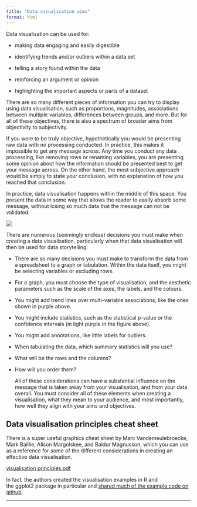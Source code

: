 ```yaml
---
title: "Data visualisation aims"
format: html
---
```


Data visualisation can be used for:

-   making data engaging and easily digestible

-   identifying trends and/or outliers within a data set

-   telling a story found within the data

-   reinforcing an argument or opinion

-   highlighting the important aspects or parts of a dataset

There are so many different pieces of information you can try to display using data visualisation, such as proportions, magnitudes, associations between multiple variables, differences between groups, and more. But for all of these objectives, there is also a spectrum of broader aims from objectivity to subjectivity.

If you were to be truly objective, hypothetically you would be presenting raw data with no processing conducted. In practice, this makes it impossible to get any message across. Any time you conduct any data processing, like removing rows or renaming variables, you are presenting some opinion about how the information should be presented best to get your message across. On the other hand, the most subjective approach would be simply to state your conclusion, with no explanation of how you reached that conclusion.

In practice, data visualisation happens within the middle of this space. You present the data in some way that allows the reader to easily absorb some message, without losing so much data that the message can not be validated.

![](images/aim1.png){fig-alt="Cartoon of reproducibility in R"}

There are numerous (seemingly endless) decisions you must make when creating a data visualisation, particularly when that data visualisation will then be used for data storytelling.

-   There are so many decisions you must make to transform the data from a spreadsheet to a graph or tabulation. Within the data itself, you might be selecting variables or excluding rows.

-   For a graph, you must choose the type of visualisation, and the aesthetic parameters such as the scale of the axes, the labels, and the colours.

-   You might add trend lines over multi-variable associations, like the ones shown in purple above.

-   You might include statistics, such as the statistical p-value or the confidence intervals (in light purple in the figure above).

-   You might add annotations, like little labels for outliers.

-   When tabulating the data, which summary statistics will you use?

-   What will be the rows and the columns?

-   How will you order them?

    All of these considerations can have a substantial influence on the message that is taken away from your visualisation, and from your data overall. You must consider all of these elements when creating a visualisation, what they mean to your audience, and most importantly, how well they align with your aims and objectives.

## Data visualisation principles cheat sheet

There is a super useful graphics cheat sheet by Marc Vandemeulebroecke, Mark Baillie, Alison Margolskee, and Baldur Magnusson, which you can use as a reference for some of the different considerations in creating an effective data visualisation.

[visualisation principles.pdf](https://github.com/DDI-Talent/website-ug-data-science/blob/main/content/week-3/images/visualization-principles.pdf)

In fact, the authors created the visualisation examples in R and the ggplot2 package in particular and [shared much of the example code on github](https://github.com/GraphicsPrinciples/CheatSheet). 

------------------------------------------------------------------------
